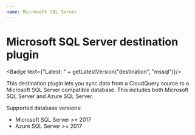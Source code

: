 ```yaml
---
name: Microsoft SQL Server
---
```

# Microsoft SQL Server destination plugin


<Badge text={"Latest: " + getLatestVersion("destination", "mssql")}/>

This destination plugin lets you sync data from a CloudQuery source to a Microsoft SQL Server compatible database.
This includes both Microsoft SQL Server and Azure SQL Server.

Supported database versions:

- Microsoft SQL Server >= 2017
- Azure SQL Server >= 2017
